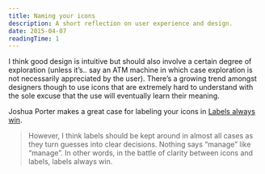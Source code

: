 ```yaml
---
title: Naming your icons
description: A short reflection on user experience and design.
date: 2015-04-07
readingTime: 1
---
```


I think good design is intuitive but should also involve a certain degree of exploration (unless it&#8217;s.. say an ATM machine in which case exploration is not necessarily appreciated by the user). There&#8217;s a growing trend amongst designers though to use icons that are extremely hard to understand with the sole excuse that the use will eventually learn their meaning.

Joshua Porter makes a great case for labeling your icons in <a href="http://bokardo.com/archives/labels-always-win/" target="_blank">Labels always win</a>.

> However, I think labels should be kept around in almost all cases as they turn guesses into clear decisions. Nothing says “manage” like “manage”. In other words, in the battle of clarity between icons and labels, labels always win.

&nbsp;